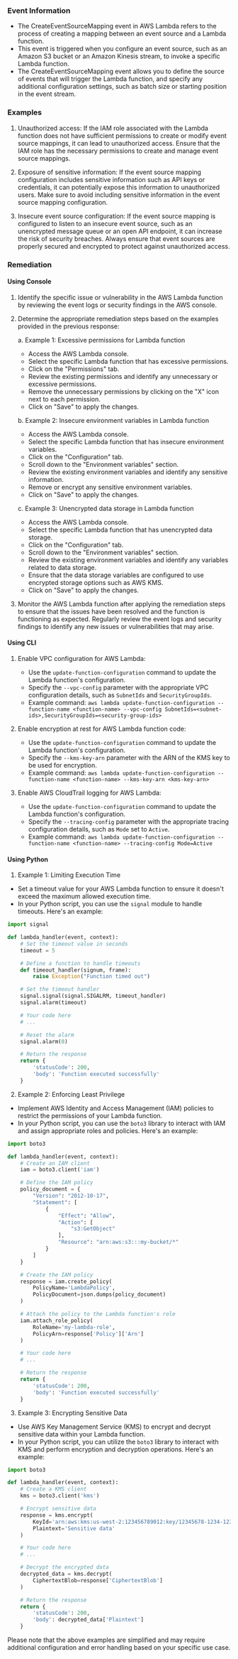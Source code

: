 
### Event Information

- The CreateEventSourceMapping event in AWS Lambda refers to the process of creating a mapping between an event source and a Lambda function.
- This event is triggered when you configure an event source, such as an Amazon S3 bucket or an Amazon Kinesis stream, to invoke a specific Lambda function.
- The CreateEventSourceMapping event allows you to define the source of events that will trigger the Lambda function, and specify any additional configuration settings, such as batch size or starting position in the event stream.


### Examples

1. Unauthorized access: If the IAM role associated with the Lambda function does not have sufficient permissions to create or modify event source mappings, it can lead to unauthorized access. Ensure that the IAM role has the necessary permissions to create and manage event source mappings.

2. Exposure of sensitive information: If the event source mapping configuration includes sensitive information such as API keys or credentials, it can potentially expose this information to unauthorized users. Make sure to avoid including sensitive information in the event source mapping configuration.

3. Insecure event source configuration: If the event source mapping is configured to listen to an insecure event source, such as an unencrypted message queue or an open API endpoint, it can increase the risk of security breaches. Always ensure that event sources are properly secured and encrypted to protect against unauthorized access.

### Remediation

#### Using Console

1. Identify the specific issue or vulnerability in the AWS Lambda function by reviewing the event logs or security findings in the AWS console.

2. Determine the appropriate remediation steps based on the examples provided in the previous response:

   a. Example 1: Excessive permissions for Lambda function
      - Access the AWS Lambda console.
      - Select the specific Lambda function that has excessive permissions.
      - Click on the "Permissions" tab.
      - Review the existing permissions and identify any unnecessary or excessive permissions.
      - Remove the unnecessary permissions by clicking on the "X" icon next to each permission.
      - Click on "Save" to apply the changes.

   b. Example 2: Insecure environment variables in Lambda function
      - Access the AWS Lambda console.
      - Select the specific Lambda function that has insecure environment variables.
      - Click on the "Configuration" tab.
      - Scroll down to the "Environment variables" section.
      - Review the existing environment variables and identify any sensitive information.
      - Remove or encrypt any sensitive environment variables.
      - Click on "Save" to apply the changes.

   c. Example 3: Unencrypted data storage in Lambda function
      - Access the AWS Lambda console.
      - Select the specific Lambda function that has unencrypted data storage.
      - Click on the "Configuration" tab.
      - Scroll down to the "Environment variables" section.
      - Review the existing environment variables and identify any variables related to data storage.
      - Ensure that the data storage variables are configured to use encrypted storage options such as AWS KMS.
      - Click on "Save" to apply the changes.

3. Monitor the AWS Lambda function after applying the remediation steps to ensure that the issues have been resolved and the function is functioning as expected. Regularly review the event logs and security findings to identify any new issues or vulnerabilities that may arise.

#### Using CLI

1. Enable VPC configuration for AWS Lambda:
   - Use the `update-function-configuration` command to update the Lambda function's configuration.
   - Specify the `--vpc-config` parameter with the appropriate VPC configuration details, such as `SubnetIds` and `SecurityGroupIds`.
   - Example command: `aws lambda update-function-configuration --function-name <function-name> --vpc-config SubnetIds=<subnet-ids>,SecurityGroupIds=<security-group-ids>`

2. Enable encryption at rest for AWS Lambda function code:
   - Use the `update-function-configuration` command to update the Lambda function's configuration.
   - Specify the `--kms-key-arn` parameter with the ARN of the KMS key to be used for encryption.
   - Example command: `aws lambda update-function-configuration --function-name <function-name> --kms-key-arn <kms-key-arn>`

3. Enable AWS CloudTrail logging for AWS Lambda:
   - Use the `update-function-configuration` command to update the Lambda function's configuration.
   - Specify the `--tracing-config` parameter with the appropriate tracing configuration details, such as `Mode` set to `Active`.
   - Example command: `aws lambda update-function-configuration --function-name <function-name> --tracing-config Mode=Active`

#### Using Python

1. Example 1: Limiting Execution Time
- Set a timeout value for your AWS Lambda function to ensure it doesn't exceed the maximum allowed execution time.
- In your Python script, you can use the `signal` module to handle timeouts. Here's an example:

```python
import signal

def lambda_handler(event, context):
    # Set the timeout value in seconds
    timeout = 5

    # Define a function to handle timeouts
    def timeout_handler(signum, frame):
        raise Exception("Function timed out")

    # Set the timeout handler
    signal.signal(signal.SIGALRM, timeout_handler)
    signal.alarm(timeout)

    # Your code here
    # ...

    # Reset the alarm
    signal.alarm(0)

    # Return the response
    return {
        'statusCode': 200,
        'body': 'Function executed successfully'
    }
```

2. Example 2: Enforcing Least Privilege
- Implement AWS Identity and Access Management (IAM) policies to restrict the permissions of your Lambda function.
- In your Python script, you can use the `boto3` library to interact with IAM and assign appropriate roles and policies. Here's an example:

```python
import boto3

def lambda_handler(event, context):
    # Create an IAM client
    iam = boto3.client('iam')

    # Define the IAM policy
    policy_document = {
        "Version": "2012-10-17",
        "Statement": [
            {
                "Effect": "Allow",
                "Action": [
                    "s3:GetObject"
                ],
                "Resource": "arn:aws:s3:::my-bucket/*"
            }
        ]
    }

    # Create the IAM policy
    response = iam.create_policy(
        PolicyName='LambdaPolicy',
        PolicyDocument=json.dumps(policy_document)
    )

    # Attach the policy to the Lambda function's role
    iam.attach_role_policy(
        RoleName='my-lambda-role',
        PolicyArn=response['Policy']['Arn']
    )

    # Your code here
    # ...

    # Return the response
    return {
        'statusCode': 200,
        'body': 'Function executed successfully'
    }
```

3. Example 3: Encrypting Sensitive Data
- Use AWS Key Management Service (KMS) to encrypt and decrypt sensitive data within your Lambda function.
- In your Python script, you can utilize the `boto3` library to interact with KMS and perform encryption and decryption operations. Here's an example:

```python
import boto3

def lambda_handler(event, context):
    # Create a KMS client
    kms = boto3.client('kms')

    # Encrypt sensitive data
    response = kms.encrypt(
        KeyId='arn:aws:kms:us-west-2:123456789012:key/12345678-1234-1234-1234-123456789012',
        Plaintext='Sensitive data'
    )

    # Your code here
    # ...

    # Decrypt the encrypted data
    decrypted_data = kms.decrypt(
        CiphertextBlob=response['CiphertextBlob']
    )

    # Return the response
    return {
        'statusCode': 200,
        'body': decrypted_data['Plaintext']
    }
```

Please note that the above examples are simplified and may require additional configuration and error handling based on your specific use case.

